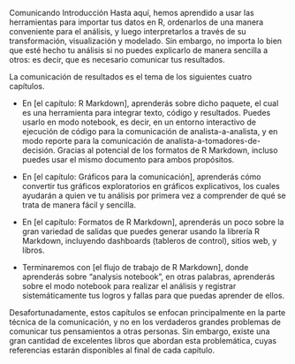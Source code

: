 
Comunicando
Introducción 
Hasta aquí, hemos aprendido a usar las herramientas para importar tus datos en R, ordenarlos de una manera conveniente para el análisis, y luego interpretarlos a través de su transformación, visualización y modelado. Sin embargo, no importa lo bien que esté hecho tu análisis si no puedes explicarlo de manera sencilla a otros: es decir, que es necesario comunicar tus resultados.

La comunicación de resultados es el tema de los siguientes cuatro capítulos.

* En [el capítulo: R Markdown], aprenderás sobre dicho paquete, el cual es una herramienta para integrar texto, código y resultados. Puedes usarlo en modo notebook, es decir, en un entorno interactivo de ejecución de código para la comunicación de analista-a-analista, y en modo reporte para la comunicación de analista-a-tomadores-de-decisión. Gracias al potencial de los formatos de R Markdown, incluso puedes usar el mismo documento para ambos propósitos.

* En [el capítulo: Gráficos para la comunicación], aprenderás cómo convertir tus gráficos exploratorios en gráficos explicativos,
los cuales ayudarán a quien ve tu análisis por primera vez a comprender de qué se trata de manera fácil y sencilla.

* En [el capítulo: Formatos de R Markdown], aprenderás un poco sobre la gran variedad de salidas que puedes generar usando la librería R Markdown, incluyendo dashboards (tableros de control), sitios web, y libros.

* Terminaremos con [el flujo de trabajo de R Markdown], donde aprenderás sobre "analysis notebook", en otras palabras, aprenderás sobre el modo notebook para realizar el análisis y registrar sistemáticamente tus logros y fallas para que puedas aprender de ellos. 

Desafortunadamente, estos capítulos se enfocan principalmente en la parte técnica de la comunicación, y no en los verdaderos grandes problemas de comunicar tus pensamientos a otras personas. Sin embargo, existe una gran cantidad de excelentes libros que abordan esta problemática, cuyas referencias estarán disponibles al final de cada capítulo.
